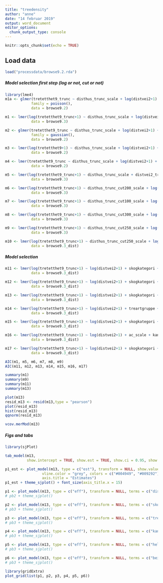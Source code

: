 ```yaml
---
title: "treedensity"
author: "anne"
date: "14 februar 2019"
output: word_document
editor_options: 
  chunk_output_type: console
---
```


```r
knitr::opts_chunk$set(echo = TRUE)
```


## Load data
```r
load("processdata/browse9.2.rda")
```


##### Model selection first step (log or not, cut or not)
```r
library(lme4)
m1a <- glmer(tretetthet9_trunc ~ disthus_trunc_scale + log(distvei2+1) + skogkategori + treartgruppe + ac_scale + kant + beitetrykkr + (1|KOMNR),
            family = poisson(),
            data = browse9.2)

m1 <- lmer(log(tretetthet9_trunc+1) ~ disthus_trunc_scale + log(distvei2+1) + skogkategori + treartgruppe + ac_scale + kant + beitetrykkr + (1|KOMNR),
            data = browse9.3)

m2 <- glmer(tretetthet9_trunc ~ disthus_trunc_scale + log(distvei2+1) + skogkategori + treartgruppe + ac_scale + kant + beitetrykkr + (1|KOMNR),
            family = gaussian(),
            data = browse9.2)

m3 <- lmer(log(tretetthet9+1) ~ disthus_trunc_scale + log(distvei2+1) + skogkategori + treartgruppe + ac_scale + kant + beitetrykkr + (1|KOMNR),
            data = browse9.2)

m4 <- lmer(tretetthet9_trunc ~ disthus_trunc_scale + log(distvei2+1) + skogkategori + treartgruppe + ac_scale + kant + beitetrykkr + (1|KOMNR),
            data = browse9.2)

m5 <- lmer(log(tretetthet9_trunc+1) ~ disthus_trunc_scale + distvei2_trunc_scale + skogkategori + treartgruppe + ac_scale + kant + beitetrykkr + (1|KOMNR),
            data = browse9.3)

m6 <- lmer(log(tretetthet9_trunc+1) ~ disthus_trunc_cut200_scale + log(distvei2+1) + skogkategori + treartgruppe + ac_scale + kant + beitetrykkr + (1|KOMNR),
            data = browse9.3)

m7 <- lmer(log(tretetthet9_trunc+1) ~ disthus_trunc_cut100_scale + log(distvei2+1) + skogkategori + treartgruppe + ac_scale + kant + beitetrykkr + (1|KOMNR),
            data = browse9.3)

m8 <- lmer(log(tretetthet9_trunc+1) ~ disthus_trunc_cut300_scale + log(distvei2+1) + skogkategori + treartgruppe + ac_scale + kant + beitetrykkr + (1|KOMNR),
            data = browse9.3)

m9 <- lmer(log(tretetthet9_trunc+1) ~ disthus_trunc_cut250_scale + log(distvei2+1) + skogkategori + treartgruppe + ac_scale + kant + beitetrykkr + (1|KOMNR),
            data = browse9.3)

m10 <- lmer(log(tretetthet9_trunc+1) ~ disthus_trunc_cut250_scale + log(distvei2+1) + skogkategori + treartgruppe + ac_scale + kant + beitetrykkr + (1|KOMNR),
            data = browse9.3_dist)

```

##### Model selection
```r
m11 <- lmer(log(tretetthet9_trunc+1) ~ log(distvei2+1) + skogkategori + treartgruppe + ac_scale + kant + beitetrykkr + (1|KOMNR),
            data = browse9.3_dist)

m12 <- lmer(log(tretetthet9_trunc+1) ~ log(distvei2+1) + skogkategori + treartgruppe + ac_scale + kant + beitetrykkr + vegetasjon + (1|KOMNR),
            data = browse9.3_dist)

m13 <- lmer(log(tretetthet9_trunc+1) ~ log(distvei2+1) + skogkategori + treartgruppe + ac_scale + kant + beitetrykkr + helling + (1|KOMNR),
            data = browse9.3_dist)

m14 <- lmer(log(tretetthet9_trunc+1) ~ log(distvei2+1) + treartgruppe + ac_scale + kant + beitetrykkr + vegetasjon + (1|KOMNR),
            data = browse9.3_dist)

m15 <- lmer(log(tretetthet9_trunc+1) ~ log(distvei2+1) + skogkategori + ac_scale + kant + beitetrykkr + vegetasjon + (1|KOMNR),
            data = browse9.3_dist)

m16 <- lmer(log(tretetthet9_trunc+1) ~ log(distvei2+1) + ac_scale + kant + beitetrykkr + vegetasjon + (1|KOMNR),
            data = browse9.3_dist)

m17 <- lmer(log(tretetthet9_trunc+1) ~ log(distvei2+1) + skogkategori + treartgruppe + ac_scale + kant + beitetrykkr + helling + HOH + (1|KOMNR),
            data = browse9.3_dist)

```


```r
AIC(m1, m5, m6, m7, m8, m9)
AIC(m11, m12, m13, m14, m15, m16, m17)

summary(m1)
summary(m9)
summary(m11)
summary(m13)

```


```r
plot(m13)
resid_m13 <- resid(m13,type = "pearson")
plot(resid_m13)
hist(resid_m13)
qqnorm(resid_m13)

vcov.merMod(m13)

```

##### Figs and tabs
```r
library(sjPlot)
```

```r

tab_model(m13, 
          show.intercept = TRUE, show.est = TRUE, show.ci = 0.95, show.se = TRUE, show.std = NULL, show.p = TRUE, show.stat = FALSE, show.df = FALSE, show.zeroinf = FALSE, show.r2 = TRUE, show.icc = TRUE, show.adj.icc = FALSE, show.re.var = TRUE, show.aic = TRUE, show.dev = FALSE, show.obs = TRUE, p.threshold = c(0.05, 0.01, 0.001))

```

```r
p1_est <- plot_model(m13, type = c("est"), transform = NULL, show.values = TRUE, value.offset = 0.5, 
                 vline.color = "grey", colors = c("#004949", "#009292"),
                 axis.title = "Estimates")
p1_est + theme_sjplot() + font_size(axis_title.x = 15)
```

```r

p1 <- plot_model(m13, type = c("eff"), transform = NULL, terms = c("distvei2 [0:2500]"))
# pb2 + theme_sjplot()

p2 <- plot_model(m13, type = c("eff"), transform = NULL, terms = c("skogkategori"))
# pb3 + theme_sjplot()

p3 <- plot_model(m13, type = c("eff"), transform = NULL, terms = c("treartgruppe"))
# pb3 + theme_sjplot()

p4 <- plot_model(m13, type = c("eff"), transform = NULL, terms = c("kant"))
# pb3 + theme_sjplot()

p5 <- plot_model(m13, type = c("eff"), transform = NULL, terms = c("helling"))
# pb3 + theme_sjplot()

p6 <- plot_model(m13, type = c("eff"), transform = NULL, terms = c("beitetrykkr"))
# pb3 + theme_sjplot()

library(gridExtra)
plot_grid(list(p1, p2, p3, p4, p5, p6))
```


